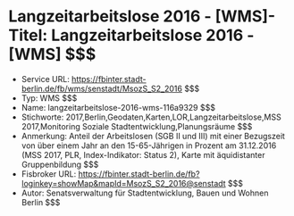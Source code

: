 # Langzeitarbeitslose 2016 - [WMS]- Titel: Langzeitarbeitslose 2016 - [WMS] $$$
- Service URL: https://fbinter.stadt-berlin.de/fb/wms/senstadt/MsozS_S2_2016 $$$
- Typ: WMS $$$
- Name: langzeitarbeitslose-2016-wms-116a9329 $$$
- Stichworte: 2017,Berlin,Geodaten,Karten,LOR,Langzeitarbeitslose,MSS 2017,Monitoring Soziale Stadtentwicklung,Planungsräume $$$
- Anmerkung: Anteil der Arbeitslosen (SGB II und III) mit einer Bezugszeit von über einem Jahr an den 15-65-Jährigen in Prozent am 31.12.2016 (MSS 2017, PLR, Index-Indikator: Status 2), Karte mit äquidistanter Gruppenbildung $$$
- Fisbroker URL: https://fbinter.stadt-berlin.de/fb?loginkey=showMap&mapId=MsozS_S2_2016@senstadt $$$
- Autor: Senatsverwaltung für Stadtentwicklung, Bauen und Wohnen Berlin $$$
